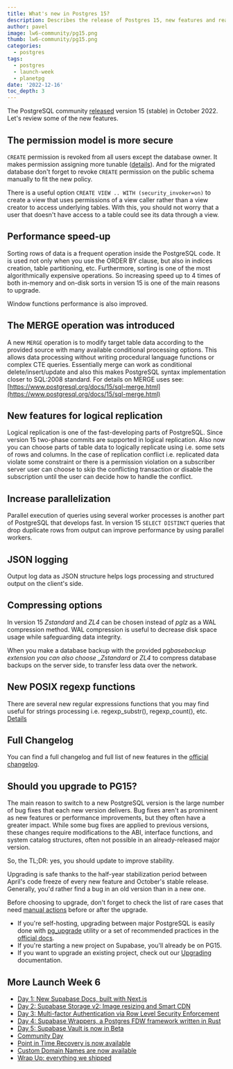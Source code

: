```yaml
---
title: What's new in Postgres 15?
description: Describes the release of Postgres 15, new features and reasons to use it
author: pavel
image: lw6-community/pg15.png
thumb: lw6-community/pg15.png
categories:
  - postgres
tags:
  - postgres
  - launch-week
  - planetpg
date: '2022-12-16'
toc_depth: 3
---
```


The PostgreSQL community [released](https://www.postgresql.org/docs/current/release-15.html) version 15 (stable) in October 2022. Let's review some of the new features.

## **The permission model is more secure**

`CREATE` permission is revoked from all users except the database owner. It makes permission assigning more tunable ([details](https://www.postgresql.org/docs/15/ddl-schemas.html#DDL-SCHEMAS-PATTERNS)). And for the migrated database don't forget to revoke `CREATE` permission on the public schema manually to fit the new policy.

There is a useful option `CREATE VIEW .. WITH (security_invoker=on)` to create a view that uses permissions of a view caller rather than a view creator to access underlying tables. With this, you should not worry that a user that doesn't have access to a table could see its data through a view.

## **Performance speed-up**

Sorting rows of data is a frequent operation inside the PostgreSQL code. It is used not only when you use the ORDER BY clause, but also in indices creation, table partitioning, etc. Furthermore, sorting is one of the most algorithmically expensive operations. So increasing speed up to 4 times of both in-memory and on-disk sorts in version 15 is one of the main reasons to upgrade.

Window functions performance is also improved.

## The **MERGE operation was introduced**

A new `MERGE` operation is to modify target table data according to the provided source with many available conditional processing options. This allows data processing without writing procedural language functions or complex CTE queries. Essentially merge can work as conditional delete/insert/update and also this makes PostgreSQL syntax implementation closer to SQL:2008 standard. For details on MERGE uses see: [https://www.postgresql.org/docs/15/sql-merge.html](https://www.postgresql.org/docs/15/sql-merge.html)

## **New features for logical replication**

Logical replication is one of the fast-developing parts of PostgreSQL. Since version 15 two-phase commits are supported in logical replication. Also now you can choose parts of table data to logically replicate using i.e. some sets of rows and columns. In the case of replication conflict i.e. replicated data violate some constraint or there is a permission violation on a subscriber server user can choose to skip the conflicting transaction or disable the subscription until the user can decide how to handle the conflict.

## **Increase parallelization**

Parallel execution of queries using several worker processes is another part of PostgreSQL that develops fast. In version 15 `SELECT DISTINCT` queries that drop duplicate rows from output can improve performance by using parallel workers.

## **JSON logging**

Output log data as JSON structure helps logs processing and structured output on the client's side.

## **Compressing options**

In version 15 _Zstandard_ and _ZL4_ can be chosen instead of _pglz_ as a WAL compression method. WAL compression is useful to decrease disk space usage while safeguarding data integrity.

When you make a database backup with the provided pg*basebackup extension you can also choose \_Zstandard* or _ZL4_ to compress database backups on the server side, to transfer less data over the network.

## **New POSIX regexp functions**

There are several new regular expressions functions that you may find useful for strings processing i.e. regexp_substr(), regexp_count(), etc. [Details](https://www.postgresql.org/docs/15/functions-matching.html#FUNCTIONS-POSIX-REGEXP)

## **Full Changelog**

You can find a full changelog and full list of new features in the [official changelog](https://www.postgresql.org/docs/15/release-15.html#id-1.11.6.6.5).

## **Should you upgrade to PG15?**

The main reason to switch to a new PostgreSQL version is the large number of bug fixes that each new version delivers. Bug fixes aren't as prominent as new features or performance improvements, but they often have a greater impact. While some bug fixes are applied to previous versions, these changes require modifications to the ABI, interface functions, and system catalog structures, often not possible in an already-released major version.

So, the TL;DR: yes, you should update to improve stability.

Upgrading is safe thanks to the half-year stabilization period between April's code freeze of every new feature and October's stable release. Generally, you'd rather find a bug in an old version than in a new one.

Before choosing to upgrade, don't forget to check the list of rare cases that need [manual actions](https://www.postgresql.org/docs/current/release-15.html#id-1.11.6.6.4) before or after the upgrade.

- If you're self-hosting, upgrading between major PostgreSQL is easily done with [pg_upgrade](https://www.postgresql.org/docs/current/pgupgrade.html) utility or a set of recommended practices in the [official docs](https://www.postgresql.org/docs/current/upgrading.html).
- If you're starting a new project on Supabase, you'll already be on PG15.
- If you want to upgrade an existing project, check out our [Upgrading](https://supabase.com/docs/guides/platform/migrating-and-upgrading-projects#upgrade-your-project) documentation.

## More Launch Week 6

- [Day 1: New Supabase Docs, built with Next.js](https://supabase.com/blog/new-supabase-docs-built-with-nextjs)
- [Day 2: Supabase Storage v2: Image resizing and Smart CDN](https://supabase.com/blog/storage-image-resizing-smart-cdn)
- [Day 3: Multi-factor Authentication via Row Level Security Enforcement](https://supabase.com/blog/mfa-auth-via-rls)
- [Day 4: Supabase Wrappers, a Postgres FDW framework written in Rust](https://supabase.com/blog/postgres-foreign-data-wrappers-rust)
- [Day 5: Supabase Vault is now in Beta](https://supabase.com/blog/vault-now-in-beta)
- [Community Day](https://supabase.com/blog/launch-week-6-community-day)
- [Point in Time Recovery is now available](https://supabase.com/blog/postgres-point-in-time-recovery)
- [Custom Domain Names are now available](https://supabase.com/blog/custom-domain-names)
- [Wrap Up: everything we shipped](https://supabase.com/blog/launch-week-6-wrap-up)
